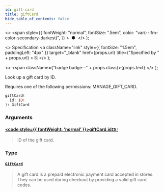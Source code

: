 ```yaml
---
id: gift-card
title: giftCard
hide_table_of_contents: false
---
```


  <>
    <span
      style={{
        fontWeight: "normal",
        fontSize: ".5em",
        color: "var(--ifm-color-secondary-darkest)",
      }}
    >
      &nbsp;●&nbsp;
    </span>
  </>
);

  <>
    Specification
    <a
      className="link"
      style={{ fontSize: "1.5em", paddingLeft: "4px" }}
      target="\_blank"
      href={props.url}
      title={"Specified by " + props.url}
    >
      ⎘
    </a>
  </>
);

  <>
    <span className={"badge badge--" + props.class}>{props.text}</span>
  </>
);

Look up a gift card by ID.

Requires one of the following permissions: MANAGE_GIFT_CARD.

```graphql
giftCard(
  id: ID!
): GiftCard
```

### Arguments

#### [<code style={{ fontWeight: 'normal' }}>giftCard.<b>id</b></code>](#)<Bullet />[`ID!`](../../api-reference/miscellaneous/scalars/id) <Badge class="secondary" text="non-null"/> <Badge class="secondary" text="scalar"/> <Badge class="secondary" text="miscellaneous"/>

> ID of the gift card.

### Type

#### [`GiftCard`](../../api-reference/gift-cards/objects/gift-card) <Badge class="secondary" text="object"/> <Badge class="secondary" text="gift-cards"/>

> A gift card is a prepaid electronic payment card accepted in stores. They can be used during checkout by providing a valid gift card codes.
